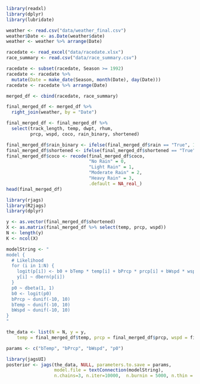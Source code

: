 ```r
library(readxl)
library(dplyr)
library(lubridate)

weather <- read.csv("data/weather_final.csv")
weather$Date <- as.Date(weather$date)
weather <- weather %>% arrange(Date)

racedate <- read_excel("data/racedate.xlsx")
race_summary <- read.csv("data/race_summary.csv")

racedate <- subset(racedate, Season >= 1992)
racedate <- racedate %>%
  mutate(Date = make_date(Season, month(Date), day(Date)))
racedate <- racedate %>% arrange(Date)

merged_df <- cbind(racedate, race_summary)

final_merged_df <- merged_df %>%
  right_join(weather, by = "Date")

final_merged_df <- final_merged_df %>%
  select(track_length, temp, dwpt, rhum,
         prcp, wspd, coco, rain_binary, shortened)

final_merged_df$rain_binary <- ifelse(final_merged_df$rain == "True", 1, 0)
final_merged_df$shortened <- ifelse(final_merged_df$shortened == "True", 1, 0)
final_merged_df$coco <- recode(final_merged_df$coco,
                               "No Rain" = 0,
                               "Light Rain" = 1,
                               "Moderate Rain" = 2,
                               "Heavy Rain" = 3,
                               .default = NA_real_)
head(final_merged_df)
```


```r
library(rjags)
library(R2jags)
library(dplyr)

y <- as.vector(final_merged_df$shortened)
X <- as.matrix(final_merged_df %>% select(temp, prcp, wspd))
N <- length(y)
K <- ncol(X)

modelString <- "
model {
  # Likelihood
  for (i in 1:N) {
    logit(p[i]) <- b0 + bTemp * temp[i] + bPrcp * prcp[i] + bWspd * wspd[i]
    y[i] ~ dbern(p[i])
  }
  p0 ~ dbeta(1, 1)
  b0 <- logit(p0)
  bPrcp ~ dunif(-10, 10)
  bTemp ~ dunif(-10, 10)
  bWspd ~ dunif(-10, 10)
}
"

the_data <- list(N = N, y = y,
    temp = final_merged_df$temp, prcp = final_merged_df$prcp, wspd = final_merged_df$wspd)

params <- c("bTemp", "bPrcp", "bWspd", "p0")

library(jagsUI)
posterior <- jags(the_data, NULL, parameters.to.save = params, 
                  model.file = textConnection(modelString),
                  n.chains=3, n.iter=10000,  n.burnin = 5000, n.thin = 2)


```